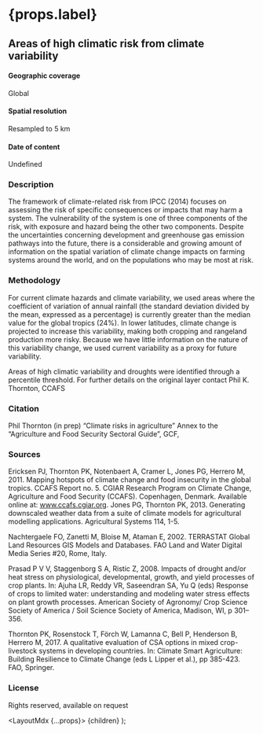 
# {props.label}

## Areas of high climatic risk from climate variability

#### Geographic coverage
Global

#### Spatial resolution
Resampled to 5 km

#### Date of content
Undefined

### Description
The framework of climate-related risk from IPCC (2014)
focuses on assessing the risk of specific consequences or impacts that may harm a system.
The vulnerability of the system is one of three components of the risk,
with exposure and hazard being the other two components.
Despite the uncertainties concerning development and greenhouse gas emission pathways into the future,
there is a considerable and growing amount of information on the spatial variation of climate change impacts on farming systems around the world,
and on the populations who may be most at risk.

### Methodology
For current climate hazards and climate variability, we used areas where the coefficient of variation of annual rainfall
(the standard deviation divided by the mean, expressed as a percentage)
is currently greater than the median value for the global tropics (24%).
In lower latitudes, climate change is projected to increase this variability,
making both cropping and rangeland production more risky.
Because we have little information on the nature of this variability change,
we used current variability as a proxy for future variability.

Areas of high climatic variability and droughts were identified through a percentile threshold.
For further details on the original layer contact Phil K. Thornton, CCAFS

### Citation
Phil Thornton (in prep) “Climate risks in agriculture” Annex to the “Agriculture and Food Security Sectoral Guide”, GCF,

### Sources
Ericksen PJ, Thornton PK, Notenbaert A, Cramer L, Jones PG, Herrero M, 2011. Mapping hotspots of climate change and food insecurity in the global tropics. CCAFS Report no. 5. CGIAR Research Program on Climate Change, Agriculture and Food Security (CCAFS). Copenhagen, Denmark. Available online at: www.ccafs.cgiar.org.
Jones PG, Thornton PK, 2013. Generating downscaled weather data from a suite of climate models for agricultural modelling applications. Agricultural Systems 114, 1-5.

Nachtergaele FO, Zanetti M, Bloise M, Ataman E, 2002. TERRASTAT Global Land Resources GIS Models and Databases. FAO Land and Water Digital Media Series #20, Rome, Italy.

Prasad P V V, Staggenborg S A, Ristic Z, 2008. Impacts of drought and/or heat stress on physiological, developmental, growth, and yield processes of crop plants. In: Ajuha LR, Reddy VR, Saseendran SA, Yu Q (eds) Response of crops to limited water: understanding and modeling water stress effects on plant growth processes. American Society of Agronomy/ Crop Science Society of America / Soil Science Society of America, Madison, WI, p 301–356.

Thornton PK, Rosenstock T, Förch W, Lamanna C, Bell P, Henderson B, Herrero M, 2017. A qualitative evaluation of CSA options in mixed crop-livestock systems in developing countries. In: Climate Smart Agriculture: Building Resilience to Climate Change (eds L Lipper et al.), pp 385-423. FAO, Springer.

### License
Rights reserved, available on request


  <LayoutMdx {...props}>
    {children}
  </LayoutMdx>
);
